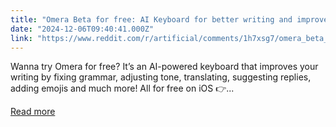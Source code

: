 ```yaml
---
title: "Omera Beta for free: AI Keyboard for better writing and improve productivity!"
date: "2024-12-06T09:40:41.000Z"
link: "https://www.reddit.com/r/artificial/comments/1h7xsg7/omera_beta_for_free_ai_keyboard_for_better/"
---
```


Wanna try Omera for free? It’s an AI-powered keyboard that improves your writing by fixing grammar, adjusting tone, translating, suggesting replies, adding emojis and much more! All for free on iOS 👉...

[Read more](https://www.reddit.com/r/artificial/comments/1h7xsg7/omera_beta_for_free_ai_keyboard_for_better/)
